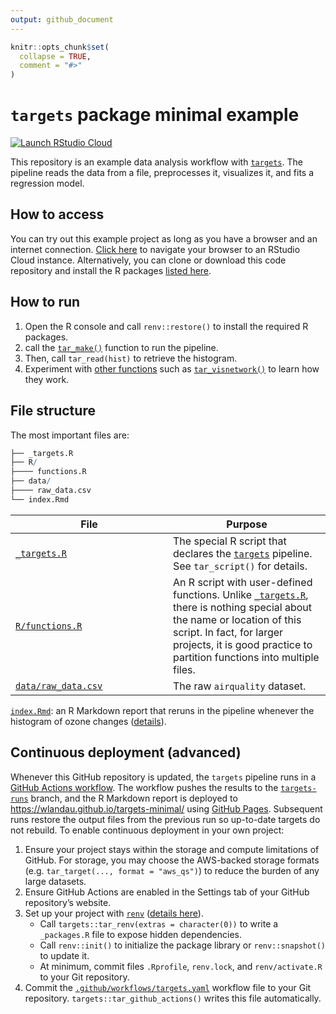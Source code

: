 ```yaml
---
output: github_document
---
```


```r
knitr::opts_chunk$set(
  collapse = TRUE,
  comment = "#>"
)
```

# `targets` package minimal example

[![Launch RStudio Cloud](https://img.shields.io/badge/RStudio-Cloud-blue)](https://rstudio.cloud/project/1430691)

This repository is an example data analysis workflow with [`targets`](https://docs.ropensci.org/targets). The pipeline reads the data from a file, preprocesses it, visualizes it, and fits a regression model. 

## How to access

You can try out this example project as long as you have a browser and an internet connection. [Click here](https://rstudio.cloud/project/1430691) to navigate your browser to an RStudio Cloud instance. Alternatively, you can clone or download this code repository and install the R packages [listed here](https://github.com/wlandau/targets-minimal/blob/03835c2aa4679dcf3f28c623a06d7505b18bee17/DESCRIPTION#L25-L30).

## How to run

1. Open the R console and call `renv::restore()` to install the required R packages.
2. call the [`tar_make()`](https://wlandau.github.io/targets/reference/tar_make.html) function to run the pipeline.
3. Then, call `tar_read(hist)` to retrieve the histogram. 
4. Experiment with [other functions](https://wlandau.github.io/targets/reference/index.html) such as [`tar_visnetwork()`](https://wlandau.github.io/targets/reference/tar_visnetwork.html) to learn how they work.

## File structure

The most important files are:

```r
├── _targets.R
├── R/
├──── functions.R
├── data/
├──── raw_data.csv
└── index.Rmd
```

File | Purpose
---|---
[`_targets.R`](https://github.com/wlandau/targets-minimal/blob/main/_targets.R) | The special R script that declares the [`targets`](https://docs.ropensci.org/targets) pipeline. See `tar_script()` for details.
[`R/functions.R`](https://github.com/wlandau/targets-minimal/blob/main/R/functions.R) | An R script with user-defined functions. Unlike [`_targets.R`](https://github.com/wlandau/targets-minimal/blob/main/_targets.R), there is nothing special about the name or location of this script. In fact, for larger projects, it is good practice to partition functions into multiple files.
[`data/raw_data.csv`](https://github.com/wlandau/targets-minimal/blob/main/data/raw_data.csv) | The raw `airquality` dataset.
[`index.Rmd`](https://github.com/wlandau/targets-minimal/blob/main/index.Rmd): an R Markdown report that reruns in the pipeline whenever the histogram of ozone changes ([details](https://books.ropensci.org/targets/files.html#literate-programming)).

## Continuous deployment (advanced)

Whenever this GitHub repository is updated, the `targets` pipeline runs in a [GitHub Actions workflow](https://github.com/wlandau/targets-minimal/actions). The workflow pushes the results to the [`targets-runs`](https://github.com/wlandau/targets-minimal/tree/targets-runs) branch, and the R Markdown report is deployed to <https://wlandau.github.io/targets-minimal/> using [GitHub Pages](https://pages.github.com/). Subsequent runs restore the output files from the previous run so up-to-date targets do not rebuild. To enable continuous deployment in your own project:

1. Ensure your project stays within the storage and compute limitations of GitHub. For storage, you may choose the AWS-backed storage formats (e.g. `tar_target(..., format = "aws_qs")`) to reduce the burden of any large datasets.
2. Ensure GitHub Actions are enabled in the Settings tab of your GitHub repository's website.
3. Set up your project with [`renv`](https://rstudio.github.io/renv/) ([details here](https://rstudio.github.io/renv/articles/ci.html)).
    * Call `targets::tar_renv(extras = character(0))` to write a `_packages.R` file to expose hidden dependencies.
    * Call `renv::init()` to initialize the package library or `renv::snapshot()` to update it.
    * At minimum, commit files `.Rprofile`, `renv.lock`, and `renv/activate.R` to your Git repository.
4. Commit the [`.github/workflows/targets.yaml`](https://github.com/wlandau/targets-minimal/blob/main/.github/workflows/targets.yaml) workflow file to your Git repository. `targets::tar_github_actions()` writes this file automatically.

